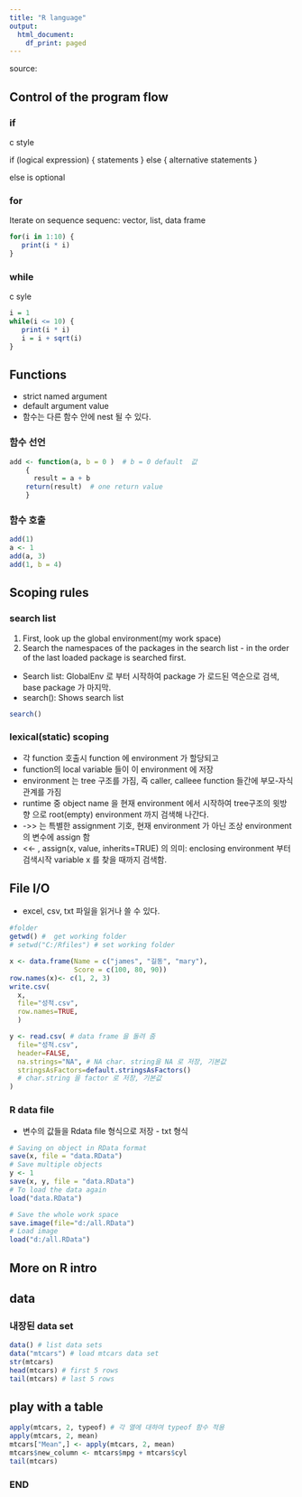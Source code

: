 ```yaml
---
title: "R language"
output:
  html_document:
    df_print: paged
---
```


source:


## Control of the program flow 
### if
c style 

if (logical expression) {
  statements
} else {
  alternative statements
}

else is optional

### for  
Iterate on sequence 
sequenc: vector, list, data frame

```r
for(i in 1:10) {
   print(i * i)
}
```

### while
c syle

```r
i = 1
while(i <= 10) {
   print(i * i)
   i = i + sqrt(i)
}
```

## Functions
* strict named argument
* default argument value
* 함수는 다른 함수 안에 nest 될 수 있다. 

### 함수 선언

```r
add <- function(a, b = 0 )  # b = 0 default  값
	{ 
	  result = a + b
  	return(result)  # one return value
	}
```

### 함수 호출

```r
add(1)
a <- 1
add(a, 3)
add(1, b = 4)

```

##  Scoping rules
### search list
1. First, look up the global environment(my work space)
2. Search the namespaces of the packages in the search list - in the order of the last loaded package is searched first. 
* Search list: GlobalEnv 로 부터 시작하여 package 가 로드된 역순으로 검색, base package 가 마지막.
* search(): Shows search list

```r
search()
```

### lexical(static) scoping
* 각 function 호출시 function 에 environment  가 할당되고
* function의 local variable 들이 이 environment 에 저장
* environment 는 tree 구조를 가짐, 즉 caller, calleee function 들간에  부모-자식 관계를 가짐
* runtime 중 object name 을 현재 environment 에서 시작하여 tree구조의 윗방향 으로 root(empty) environment 까지 검색해 나간다.
* ->> 는 특별한 assignment 기호, 현재 environment 가 아닌 조상 environment 의 변수에 assign  함
* <<- , assign(x, value, inherits=TRUE) 의 의미:
enclosing  environment  부터 검색시작 variable x 를 찾을 때까지 검색함. 


## File I/O

* excel, csv, txt 파일을 읽거나 쓸 수 있다.
```r

#folder
getwd() #  get working folder
# setwd("C:/Rfiles") # set working folder

x <- data.frame(Name = c("james", "길동", "mary"),
                Score = c(100, 80, 90))
row.names(x)<- c(1, 2, 3)
write.csv(
  x,                 
  file="성적.csv",          
  row.names=TRUE,   
  )

y <- read.csv( # data frame 을 돌려 줌
  file="성적.csv",          
  header=FALSE,  
  na.strings="NA", # NA char. string을 NA 로 저장, 기본값
  stringsAsFactors=default.stringsAsFactors() 
  # char.string 을 factor 로 저장, 기본값 
)
```
### R data file

* 변수의 값들을 Rdata  file 형식으로 저장 - txt 형식

```r
# Saving on object in RData format
save(x, file = "data.RData")
# Save multiple objects
y <- 1
save(x, y, file = "data.RData")
# To load the data again
load("data.RData")

# Save the whole work space
save.image(file="d:/all.RData")
# Load image
load("d:/all.RData")
```

## More on R intro

## data
### 내장된 data set
```r
data() # list data sets
data("mtcars") # load mtcars data set
str(mtcars)
head(mtcars) # first 5 rows
tail(mtcars) # last 5 rows
```
## play with a table
```r
apply(mtcars, 2, typeof) # 각 열에 대하여 typeof 함수 적용
apply(mtcars, 2, mean)
mtcars["Mean",] <- apply(mtcars, 2, mean)
mtcars$new_column <- mtcars$mpg + mtcars$cyl
tail(mtcars)

```






### END
